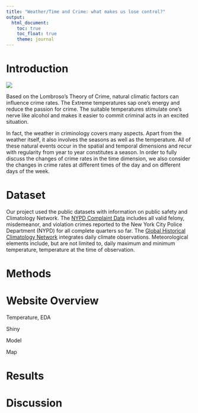 ```yaml
---
title: "Weather/Time and Crime: what makes us lose control?"
output: 
  html_document:
    toc: true
    toc_float: true
    theme: journal
---
```


# Introduction

![](https://assets1.cbsnewsstatic.com/hub/i/2012/07/06/b8381864-a644-11e2-a3f0-029118418759/1140408.jpg)

Based on the Lombroso's Theory of Crime, natural climatic factors can influence crime rates. The Extreme temperatures sap one's energy and reduce the passion for crime. The suitable temperatures stimulate one's nerve like alcohol and makes it easier to commit criminal acts in an excited situation.

In fact, the weather in criminology covers many aspects. Apart from the weather itself, it also involves the seasons as well as the temperature. All of these natural events occur in the spatial and temporal dimensions and recur with regularity from year to year constitutes a season. In order to fully discuss the changes of crime rates in the time dimension, we also consider the changes in crime rates at different times of the day and on different days of the week.


# Dataset
Our project used the public datasets with information on public safety and Climatology Network. The [NYPD Complaint Data](https://data.cityofnewyork.us/Public-Safety/NYPD-Complaint-Data-Current-Year-To-Date-/5uac-w243) includes all valid felony, misdemeanor, and violation crimes reported to the New York City Police Department (NYPD) for all complete quarters so far. The [Global Historical Climatology Network ](https://www.ncei.noaa.gov/metadata/geoportal/rest/metadata/item/gov.noaa.ncdc:C00861/html) integrates daily climate observations. Meteorological elements include, but are not limited to, daily maximum and minimum temperature, temperature at the time of observation.


# Methods

# Website Overview

Temperature, EDA

Shiny

Model

Map

# Results

# Discussion

